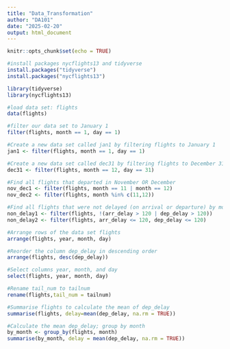 ---
title: "Data_Transformation"
author: "DA101"
date: "2025-02-20"
output: html_document
---

```{r setup, include=FALSE}
knitr::opts_chunk$set(echo = TRUE)
```

```{r}
#install packages nycflights13 and tidyverse
install.packages("tidyverse")
install.packages("nycflights13")

library(tidyverse)
library(nycflights13)

```


```{r}
#load data set: flights
data(flights)

```


```{r}
#filter our data set to January 1
filter(flights, month == 1, day == 1)

```


```{r}
#Create a new data set called jan1 by filtering flights to January 1
jan1 <- filter(flights, month == 1, day == 1)

```


```{r}
#Create a new data set called dec31 by filtering flights to December 31
dec31 <- filter(flights, month == 12, day == 31)

```


```{r}
#Find all flights that departed in November OR December
nov_dec1 <- filter(flights, month == 11 | month == 12)
nov_dec2 <- filter(flights, month %in% c(11,12))

```


```{r}
#Find all flights that were not delayed (on arrival or departure) by more than two hours (120 minutes)
non_delay1 <- filter(flights, !(arr_delay > 120 | dep_delay > 120))
non_delay2 <- filter(flights, arr_delay <= 120, dep_delay <= 120)

```


```{r}
#Arrange rows of the data set flights
arrange(flights, year, month, day)

#Reorder the column dep_delay in descending order
arrange(flights, desc(dep_delay))
```


```{r}
#Select columns year, month, and day
select(flights, year, month, day)
```


```{r}
#Rename tail_num to tailnum
rename(flights,tail_num = tailnum)

```


```{r}
#Summarise flights to calculate the mean of dep_delay
summarise(flights, delay=mean(dep_delay, na.rm = TRUE))
```


```{r}
#Calculate the mean dep_delay; group by month
by_month <- group_by(flights, month)
summarise(by_month, delay = mean(dep_delay, na.rm = TRUE))

```

